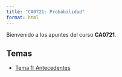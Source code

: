 ```yaml
---
title: "CA0721: Probabilidad"
format: html
---
```


Bienvenido a los apuntes del curso **CA0721**.

## Temas

- [Tema 1: Antecedentes](antecedentes_CA0721.qmd)
